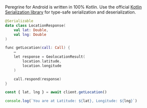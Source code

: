 Peregrine for Android is written in 100% Kotlin. Use the official [Kotlin
Serialization library](https://kotlinlang.org/docs/serialization.html) for
type-safe serialization and de&shy;serialization.

```kotlin
@Serializable
data class LocationResponse(
    val lat: Double,
    val lng: Double
)

func getLocation(call: Call) {
    ⋯
    let response = GeolocationResult(
        location.latitude,
        location.longitude
    )

    call.respond(response)
}
```

```typescript
const { lat, lng } = await client.getLocation()

console.log(`You are at Latitude: ${lat}, Longitude: ${lng}`)
```
